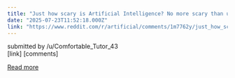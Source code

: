```yaml
---
title: "Just how scary is Artificial Intelligence? No more scary than us."
date: "2025-07-23T11:52:18.000Z"
link: "https://www.reddit.com/r/artificial/comments/1m7762y/just_how_scary_is_artificial_intelligence_no_more/"
---
```


submitted by    /u/Comfortable_Tutor_43  
 [link]   [comments]

[Read more](https://www.reddit.com/r/artificial/comments/1m7762y/just_how_scary_is_artificial_intelligence_no_more/)
